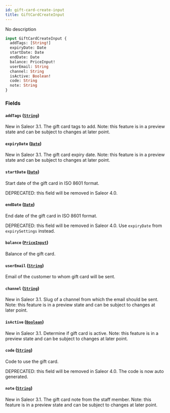 ```yaml
---
id: gift-card-create-input
title: GiftCardCreateInput
---
```


No description

```graphql
input GiftCardCreateInput {
  addTags: [String!]
  expiryDate: Date
  startDate: Date
  endDate: Date
  balance: PriceInput!
  userEmail: String
  channel: String
  isActive: Boolean!
  code: String
  note: String
}
```

### Fields

#### `addTags` ([`String`](../../../developer/api-reference/scalars/string))

New in Saleor 3.1. The gift card tags to add. Note: this feature is in a preview state and can be subject to changes at later point.

#### `expiryDate` ([`Date`](../../../developer/api-reference/scalars/date))

New in Saleor 3.1. The gift card expiry date. Note: this feature is in a preview state and can be subject to changes at later point.

#### `startDate` ([`Date`](../../../developer/api-reference/scalars/date))

Start date of the gift card in ISO 8601 format.

DEPRECATED: this field will be removed in Saleor 4.0.

#### `endDate` ([`Date`](../../../developer/api-reference/scalars/date))

End date of the gift card in ISO 8601 format.

DEPRECATED: this field will be removed in Saleor 4.0. Use `expiryDate` from `expirySettings` instead.

#### `balance` ([`PriceInput`](../../../developer/api-reference/inputs/price-input))

Balance of the gift card.

#### `userEmail` ([`String`](../../../developer/api-reference/scalars/string))

Email of the customer to whom gift card will be sent.

#### `channel` ([`String`](../../../developer/api-reference/scalars/string))

New in Saleor 3.1. Slug of a channel from which the email should be sent. Note: this feature is in a preview state and can be subject to changes at later point.

#### `isActive` ([`Boolean`](../../../developer/api-reference/scalars/boolean))

New in Saleor 3.1. Determine if gift card is active. Note: this feature is in a preview state and can be subject to changes at later point.

#### `code` ([`String`](../../../developer/api-reference/scalars/string))

Code to use the gift card.

DEPRECATED: this field will be removed in Saleor 4.0. The code is now auto generated.

#### `note` ([`String`](../../../developer/api-reference/scalars/string))

New in Saleor 3.1. The gift card note from the staff member. Note: this feature is in a preview state and can be subject to changes at later point.
